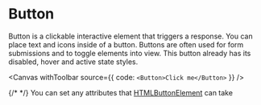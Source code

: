 
<Meta title="Components/Button/Docs" of={ButtonStories} />

# Button

Button is a clickable interactive element that triggers a response.
You can place text and icons inside of a button.
Buttons are often used for form submissions and to toggle elements into view.
This button already has its disabled, hover and active state styles.

<Canvas withToolbar source={{ code: `<Button>Click me</Button>` }} />

{/* <ArgTypes /> */}
You can set any attributes that [HTMLButtonElement](https://developer.mozilla.org/en-US/docs/Web/API/HTMLButtonElement) can take
